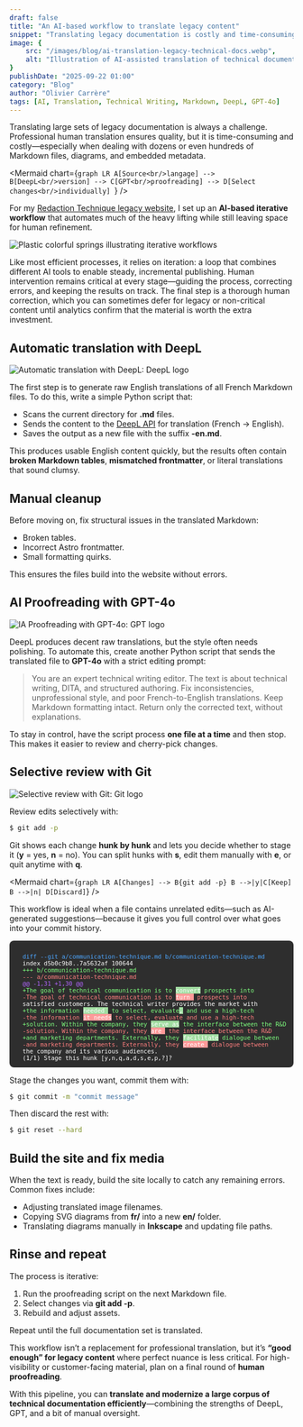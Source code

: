 ```yaml
---
draft: false
title: "An AI-based workflow to translate legacy content"
snippet: "Translating legacy documentation is costly and time-consuming. This post shows how I combined DeepL, GPT-4o, and a bit of manual editing to efficiently translate French Markdown files into polished English—good enough for legacy content and easy to iterate."
image: {
    src: "/images/blog/ai-translation-legacy-technical-docs.webp",
    alt: "Illustration of AI-assisted translation of technical documentation"
}
publishDate: "2025-09-22 01:00"
category: "Blog"
author: "Olivier Carrère"
tags: [AI, Translation, Technical Writing, Markdown, DeepL, GPT-4o]
---
```


Translating large sets of legacy documentation is always a challenge. Professional human translation ensures quality, but it is time-consuming and costly—especially when dealing with dozens or even hundreds of Markdown files, diagrams, and embedded metadata.


<Mermaid chart={`graph LR
  A[Source<br/>langage] --> B[DeepL<br/>version] --> C[GPT<br/>proofreading] --> D[Select changes<br/>individually]
`} />

For my [Redaction Technique legacy website](https://docs.redaction-technique.org/), I set up an **AI-based iterative workflow** that automates much of the heavy lifting while still leaving space for human refinement.

![Plastic colorful springs illustrating iterative workflows](/images/blog/ai-translation-legacy-technical-docs-large.webp)

Like most efficient processes, it relies on iteration: a loop that combines different AI tools to enable steady, incremental publishing. Human intervention remains critical at every stage—guiding the process, correcting errors, and keeping the results on track. The final step is a thorough human correction, which you can sometimes defer for legacy or non-critical content until analytics confirm that the material is worth the extra investment.

## Automatic translation with DeepL

<img 
  src="/images/blog/DeepL_logo.svg" 
  alt="Automatic translation with DeepL: DeepL logo" 
  width={200} 
/>


The first step is to generate raw English translations of all French Markdown files. To do this, write a simple Python script that:

* Scans the current directory for **.md** files.
* Sends the content to the [DeepL API](https://www.deepl.com/docs-api) for translation (French → English).
* Saves the output as a new file with the suffix **-en.md**.

This produces usable English content quickly, but the results often contain **broken Markdown tables**, **mismatched frontmatter**, or literal translations that sound clumsy.

## Manual cleanup

Before moving on, fix structural issues in the translated Markdown:

* Broken tables.
* Incorrect Astro frontmatter.
* Small formatting quirks.

This ensures the files build into the website without errors.

## AI Proofreading with GPT-4o

<img 
  src="/images/blog/ChatGPT-Logo.svg" 
  alt="IA Proofreading with GPT-4o: GPT logo" 
  width={100} 
/>

DeepL produces decent raw translations, but the style often needs polishing. To automate this, create another Python script that sends the translated file to **GPT-4o** with a strict editing prompt:

<blockquote>
You are an expert technical writing editor. The text is about technical writing, DITA, and structured authoring. Fix inconsistencies, unprofessional style, and poor French-to-English translations. Keep Markdown formatting intact. Return only the corrected text, without explanations.
</blockquote>

To stay in control, have the script process **one file at a time** and then stop. This makes it easier to review and cherry-pick changes.

## Selective review with Git

<img 
  src="/images/blog/Git-logo.svg" 
  alt="Selective review with Git: Git logo" 
  width={200} 
/>

Review edits selectively with:

```bash
$ git add -p
```

Git shows each change **hunk by hunk** and lets you decide whether to stage it (**y** = yes, **n** = no). You can split hunks with **s**, edit them manually with **e**, or quit anytime with **q**.

<Mermaid chart={`graph LR
  A[Changes] --> B{git add -p}
  B -->|y|C[Keep]
  B -->|n| D[Discard]`} />

This workflow is ideal when a file contains unrelated edits—such as AI-generated suggestions—because it gives you full control over what goes into your commit history.

<div style="background-color:#2e2e2e; color:#ffffff; font-family: monospace; font-size: 0.75em; padding: 1em; white-space: pre-wrap; border-radius: 8px;">
  <span style="color:#4da6ff;">diff --git a/communication-technique.md b/communication-technique.md</span>
  index d5b0c9b8..7a5632af 100644
  <span style="color:#7fff7f;">+++ b/communication-technique.md</span>
  <span style="color:#ff7f7f;">--- a/communication-technique.md</span>
  <span style="color:#b266ff;">@@ -1,31 +1,30 @@</span>
  <span style="color:#7fff7f;">+The goal of technical communication is to <span style="color:#ffffff; background-color:#a0dca0;">convert</span> prospects into</span>
  <span style="color:#ff7f7f;">-The goal of technical communication is to <span style="color:#ffffff; background-color:#ff9999;">turn </span> prospects into</span>
  satisfied customers. The technical writer provides the market with
  <span style="color:#7fff7f;">+the information <span style="color:#ffffff; background-color:#a0dca0;">needed </span> to select, evaluate<span style="color:#ffffff; background-color:#a0dca0;">,</span> and use a high-tech</span>
  <span style="color:#ff7f7f;">-the information <span style="color:#ffffff; background-color:#ff9999;">it needs</span> to select, evaluate and use a high-tech</span>
  <span style="color:#7fff7f;">+solution. Within the company, they <span style="color:#ffffff; background-color:#a0dca0;">serve as</span> the interface between the R&D</span>
  <span style="color:#ff7f7f;">-solution. Within the company, they <span style="color:#ffffff; background-color:#ff9999;">are </span> the interface between the R&D</span>
  <span style="color:#7fff7f;">+and marketing departments. Externally, they <span style="color:#ffffff; background-color:#a0dca0;">facilitate</span> dialogue between</span>
  <span style="color:#ff7f7f;">-and marketing departments. Externally, they <span style="color:#ffffff; background-color:#ff9999;">create </span> dialogue between</span>
  the company and its various audiences.
  (1/1) Stage this hunk [y,n,q,a,d,s,e,p,?]?
</div>

Stage the changes you want, commit them with:

```bash
$ git commit -m "commit message"
```

Then discard the rest with:

```bash
$ git reset --hard
```

## Build the site and fix media

When the text is ready, build the site locally to catch any remaining errors. Common fixes include:

* Adjusting translated image filenames.
* Copying SVG diagrams from **fr/** into a new **en/** folder.
* Translating diagrams manually in **Inkscape** and updating file paths.

## Rinse and repeat

The process is iterative:

1. Run the proofreading script on the next Markdown file.
2. Select changes via **git add -p**.
3. Rebuild and adjust assets.

Repeat until the full documentation set is translated.

This workflow isn’t a replacement for professional translation, but it’s **“good enough” for legacy content** where perfect nuance is less critical. For high-visibility or customer-facing material, plan on a final round of **human proofreading**.

With this pipeline, you can **translate and modernize a large corpus of technical documentation efficiently**—combining the strengths of DeepL, GPT, and a bit of manual oversight.
